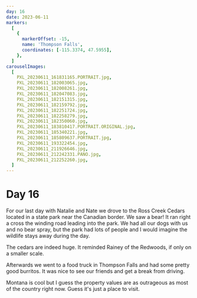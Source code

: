 ```yaml
---
day: 16
date: 2023-06-11
markers:
  [
    {
      markerOffset: -15,
      name: 'Thompson Falls',
      coordinates: [-115.3374, 47.5955],
    },
  ]
carouselImages:
  [
    PXL_20230611_161831165.PORTRAIT.jpg,
    PXL_20230611_182003065.jpg,
    PXL_20230611_182008261.jpg,
    PXL_20230611_182047083.jpg,
    PXL_20230611_182151315.jpg,
    PXL_20230611_182159792.jpg,
    PXL_20230611_182251724.jpg,
    PXL_20230611_182258279.jpg,
    PXL_20230611_182350060.jpg,
    PXL_20230611_183810417.PORTRAIT.ORIGINAL.jpg,
    PXL_20230611_185340221.jpg,
    PXL_20230611_185809637.PORTRAIT.jpg,
    PXL_20230611_193322454.jpg,
    PXL_20230611_211926646.jpg,
    PXL_20230611_212242331.PANO.jpg,
    PXL_20230611_212252260.jpg,
  ]
---
```


# Day 16

For our last day with Natalie and Nate we drove to the Ross Creek Cedars located in a state park near the Canadian border. We saw a bear! It ran right a cross the winding road leading into the park. We had all our dogs with us and no bear spray, but the park had lots of people and I would imagine the wildlife stays away during the day.

The cedars are indeed huge. It reminded Rainey of the Redwoods, if only on a smaller scale.

Afterwards we went to a food truck in Thompson Falls and had some pretty good burritos. It was nice to see our friends and get a break from driving.

Montana is cool but I guess the property values are as outrageous as most of the country right now. Guess it's just a place to visit.
